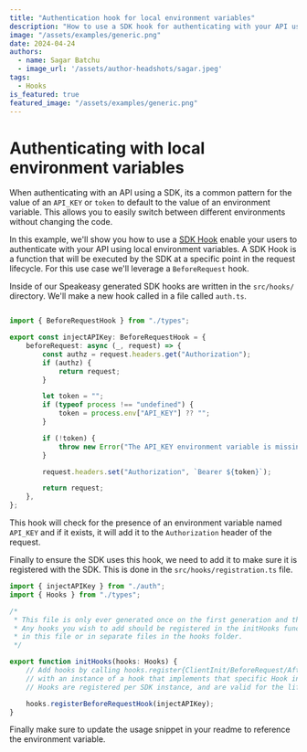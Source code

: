 ```yaml
---
title: "Authentication hook for local environment variables"
description: "How to use a SDK hook for authenticating with your API using local environment variables."
image: "/assets/examples/generic.png"
date: 2024-04-24
authors:
  - name: Sagar Batchu
  - image_url: '/assets/author-headshots/sagar.jpeg'
tags:
  - Hooks
is_featured: true
featured_image: "/assets/examples/generic.png"
---
```


# Authenticating with local environment variables

When authenticating with an API using a SDK, its a common pattern for the value of an `API_KEY` or `token` to default to 
the value of an environment variable. This allows you to easily switch between different environments without changing the code.

In this example, we'll show you how to use a [SDK Hook](/docs/customize/code/sdk-hooks) enable your users to authenticate 
with your API using local environment variables. A SDK Hook is a function that will be executed by the SDK at a specific point in the 
request lifecycle. For this use case we'll leverage a `BeforeRequest` hook.

Inside of our Speakeasy generated SDK hooks are written in the `src/hooks/` directory. We'll make a new hook called in a file called `auth.ts`. 

```typescript src/hooks/auth.ts

import { BeforeRequestHook } from "./types";

export const injectAPIKey: BeforeRequestHook = {
    beforeRequest: async (_, request) => {
        const authz = request.headers.get("Authorization");
        if (authz) {
            return request;
        }

        let token = "";
        if (typeof process !== "undefined") {
            token = process.env["API_KEY"] ?? "";
        }

        if (!token) {
            throw new Error("The API_KEY environment variable is missing or empty; either provide it");
        }

        request.headers.set("Authorization", `Bearer ${token}`);

        return request;
    },
};
```
This hook will check for the presence of an environment variable named `API_KEY` and if it exists, it will add it to the `Authorization` 
header of the request.

Finally to ensure the SDK uses this hook, we need to add it to make sure it is registered with the SDK. This is done in the
`src/hooks/registration.ts` file.

```typescript src/hooks/registration.ts
import { injectAPIKey } from "./auth";
import { Hooks } from "./types";

/*
 * This file is only ever generated once on the first generation and then is free to be modified.
 * Any hooks you wish to add should be registered in the initHooks function. Feel free to define them
 * in this file or in separate files in the hooks folder.
 */

export function initHooks(hooks: Hooks) {
    // Add hooks by calling hooks.register{ClientInit/BeforeRequest/AfterSuccess/AfterError}Hook
    // with an instance of a hook that implements that specific Hook interface
    // Hooks are registered per SDK instance, and are valid for the lifetime of the SDK instance

    hooks.registerBeforeRequestHook(injectAPIKey);
}
```

Finally make sure to update the usage snippet in your readme to reference the environment variable.